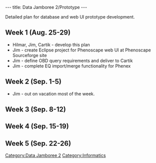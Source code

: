 ---
title: Data Jamboree 2/Prototype
---

Detailed plan for database and web UI prototype development.

==Week 1 (Aug. 25-29)==
* Hilmar, Jim, Cartik - develop this plan
* Jim - create Eclipse project for Phenoscape web UI at Phenoscape Sourceforge site
* Jim - define OBD query requirements and deliver to Cartik
* Jim - complete EQ import/merge functionality for Phenex

==Week 2 (Sep. 1-5)==
* Jim - out on vacation most of the week.

==Week 3 (Sep. 8-12)==

==Week 4 (Sep. 15-19)==

==Week 5 (Sep. 22-26)==

[[Category:Data Jamboree 2]]
[[Category:Informatics]]